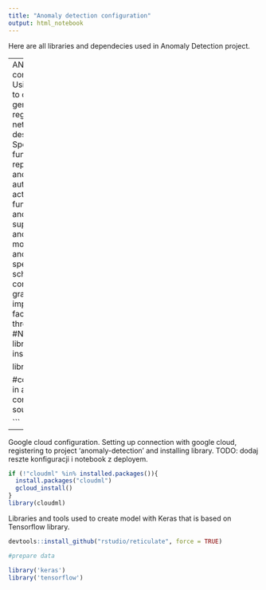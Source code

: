 ```yaml
---
title: "Anomaly detection configuration"
output: html_notebook
---
```

Here are all libraries and dependecies used in Anomaly Detection project.




---
ANN2 is a library used to congure autoencoder. Using ANN2 it is possible to conduct a
training of general classification and regression neural networks using gradient descent. ANN2 contains Special features include a function for training replicator neural networks and a function for training autoencoders. Multiple activation and cost functions (including Huber and pseudo-Huber) are supported, as well as L1 and L2 regularization, momentum, early stopping and the possibility to specify a learning rate schedule. The package contains a vectorized gradient descent implementation which facilitates faster training through batch learning.
```r
#NN and autoencoder library
install.packages("ANN2")

library(ANN2)

#config file with data used in autoencoder configuration
source("3layers_config.R")

```
---


Google cloud configuration. Setting up connection with google cloud, registering to project 'anomaly-detection' and installing library.
TODO: dodaj reszte konfiguracji i notebook z deployem.

```r
if (!"cloudml" %in% installed.packages()){
  install.packages("cloudml")
  gcloud_install()
}
library(cloudml)
```


Libraries and tools used to create model with Keras that is based on Tensorflow library.
```r
devtools::install_github("rstudio/reticulate", force = TRUE)

#prepare data

library('keras')
library('tensorflow')

```